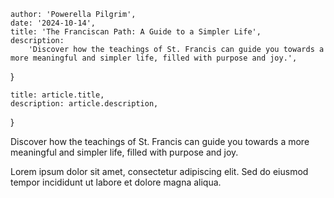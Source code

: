 
    author: 'Powerella Pilgrim',
    date: '2024-10-14',
    title: 'The Franciscan Path: A Guide to a Simpler Life',
    description:
        'Discover how the teachings of St. Francis can guide you towards a more meaningful and simpler life, filled with purpose and joy.',
}

    title: article.title,
    description: article.description,
}


Discover how the teachings of St. Francis can guide you towards a more meaningful and simpler life, filled with purpose and joy.

Lorem ipsum dolor sit amet, consectetur adipiscing elit. Sed do eiusmod tempor incididunt ut labore et dolore magna aliqua.

